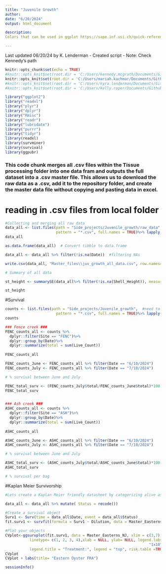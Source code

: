 ```yaml
---
title: "Juvenile Growth"
author: 
date: "6/20/2024"
output: html_document

description: 
Colors that can be used in ggplot https://sape.inf.usi.ch/quick-reference/ggplot2/colour

---
```

Last updated 06/20/24 by K. Lenderman
  - Created script
  - Note: Check Kennedy's path


```r
knitr::opts_chunk$set(echo = TRUE)
#knitr::opts_knit$set(root.dir = 'C:/Users/kennedy.mcgrath/Documents/Github/EAD-ASEB_EPA_LISS_Disease_Surveillance') #Kennedy's
knitr::opts_knit$set(root.dir = 'C:/Users/mariah.kachmar/Documents/Github/EAD-ASEB_EPA_LISS_Disease_Surveillance') #Mariah's
#knitr::opts_knit$set(root.dir = 'C:/Users/kyra.lenderman/Documents/Github/EAD-ASEB_EPA_LISS_Disease_Surveillance') #Kyra's
#knitr::opts_knit$set(root.dir = 'C:/Users/kelly.roper/Documents/Github/EAD-ASEB_EPA_LISS_Disease_Surveillance') #Kelly's
```


```r
library("ggplot2")
library("readxl")
library("plyr")                                     
library("dplyr")
library("Rmisc")
library("readr")  
library("lubridate")
library("purrr")
library("tidyr")
library(readxl)
library(survminer)
library(survival)
library(ggpubr)
```

### This code chunk merges all .csv files within the Tissue processing folder into one data fram and outputs the full dataset into a .csv master file. This allows us to download the raw data as a .csv, add it to the repository folder, and create the master data file without copying and pasting data in excel.
# reading in .csv files from local folder
```r
#Collecting and merging all raw data
data_all <- list.files(path = "Side_projects/Juvenile_growth/raw_data",  #need to have file with data in "raw_data"\
                       pattern = "*.csv", full.names = TRUE)%>% lapply(read_csv) %>% bind_rows()
data_all

as.data.frame(data_all)  # Convert tibble to data.frame

data_all <- data_all %>% filter(!is.na(Date))  #filtering NAs

write.csv(data_all, "Master_files\\juv_growth_all_data.csv", row.names=FALSE)  #creating/printing csv file of all raw data merged together
```

```r
# Summary of all data

st_height <- summarySE(data_all%>% filter(!is.na(Shell_Height)), measurevar="", groupvars=c("", ""))

st_height 
```
#Survival
```r
counts <- list.files(path = "Side_projects/Juvenile_growth",  #need to have file with data in "raw_data"\
                       pattern = "*.csv", full.names = TRUE)%>% lapply(read_csv) %>% bind_rows()
counts

### Fence creek ###
FENC_counts_all <- counts %>%
  dplyr::filter(Site == "FENC")%>%
  dplyr::group_by(Date)%>%
  dplyr::summarize(total = sum(Live_Count))
  
FENC_counts_all

FENC_counts_June <- FENC_counts_all %>% filter(Date == "6/10/2024")
FENC_counts_July <- FENC_counts_all %>% filter(Date == "7/10/2024")

# % survival between June and July

FENC_total_surv <- (FENC_counts_July$total/FENC_counts_June$total)*100
FENC_total_surv


### Ash creek ###
ASHC_counts_all <- counts %>%
  dplyr::filter(Site == "ASH")%>%
  dplyr::group_by(Date)%>%
  dplyr::summarize(total = sum(Live_Count))
  
ASHC_counts_all

ASHC_counts_June <- ASHC_counts_all %>% filter(Date == "6/10/2024")
ASHC_counts_July <- ASHC_counts_all %>% filter(Date == "7/10/2024")

# % survival between June and July

ASHC_total_surv <- (ASHC_counts_July$total/ASHC_counts_June$total)*100
ASHC_total_surv

# % survival per bag

```

#Kaplan Meier Survivorship 
```r
#Lets create a Kaplan Meier friendly datasheet by categorizing alive as "0" and dead "1"

data_all <- data_all %>% mutate( Status = recode())

#Create a survival object 
Surv1 <- Surv(time = data_all$Date, event = data_all$Status)
fit.surv1 <- survfit(formula = Surv1 ~ Dilution, data = Master_Easterns_NJ)

#Plot your objects
CVplot<-ggsurvplot(fit.surv1, data = Master_Easterns_NJ, xlim = c(3,7), break.x.by = 1,
           linetype= c(1, 2, 3, 4),xlab = NULL, ylab= NULL, legend.labs= c("Control", "1x10^4",
                                                                 "1x10^5", "1x10^6"),
           legend.title = "Treatment:", legend = "top", risk.table =TRUE )+ theme_survminer(base_size = 20,font.legend = c(15))
CVplot
CVplot + labs(title= "Eastern Oyster FRA")
```

```r
sessionInfo()
```


